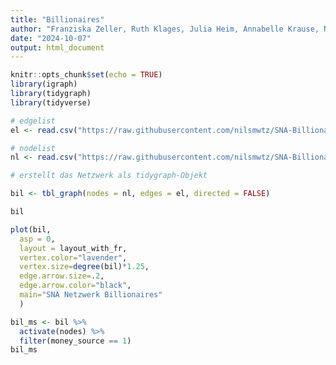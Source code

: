 ---
title: "Billionaires"
author: "Franziska Zeller, Ruth Klages, Julia Heim, Annabelle Krause, Nils Misselwitz"
date: "2024-10-07"
output: html_document
---

```{r setup, include=FALSE}
knitr::opts_chunk$set(echo = TRUE)
library(igraph)
library(tidygraph)
library(tidyverse)
```

```{r Netzwerk einlesen}

# edgelist
el <- read.csv("https://raw.githubusercontent.com/nilsmwtz/SNA-Billionaires/refs/heads/main/edgelist.csv", header=T, as.is=T, sep = ",")

# nodelist
nl <- read.csv("https://raw.githubusercontent.com/nilsmwtz/SNA-Billionaires/refs/heads/main/nodelist.csv", header=T, as.is=T, sep = ",")

# erstellt das Netzwerk als tidygraph-Objekt

bil <- tbl_graph(nodes = nl, edges = el, directed = FALSE)

bil
```

```{r Netzwerk "Billionaires" Visualisieren fig.height=9, fig.width=16}

plot(bil,
  asp = 0,
  layout = layout_with_fr,
  vertex.color="lavender",
  vertex.size=degree(bil)*1.25,
  edge.arrow.size=.2,
  edge.arrow.color="black",
  main="SNA Netzwerk Billionaires"
  )
```

```{r Filtern nach Erbe}
bil_ms <- bil %>% 
  activate(nodes) %>% 
  filter(money_source == 1)
bil_ms


```

